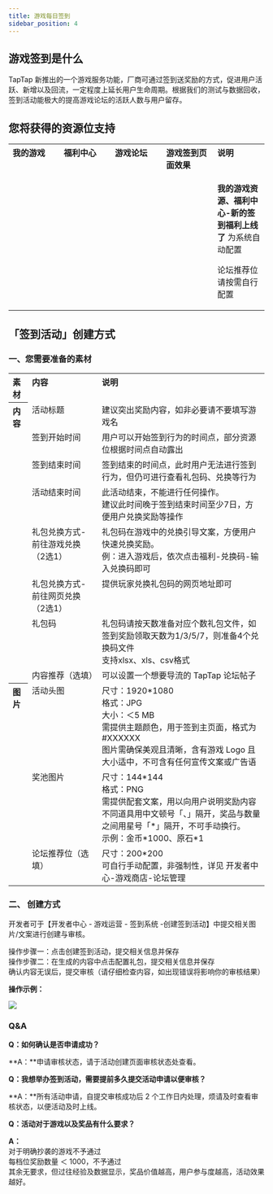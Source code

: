 ```yaml
---
title: 游戏每日签到
sidebar_position: 4
---
```



## 游戏签到是什么

TapTap 新推出的一个游戏服务功能，厂商可通过签到送奖励的方式，促进用户活跃、新增以及回流，一定程度上延长用户生命周期。根据我们的测试与数据回收，签到活动能极大的提高游戏论坛的活跃人数与用户留存。

## 您将获得的资源位支持

<table>
  <tbody align="left" valign="top">
    <tr>
      <th width="20%">我的游戏</th>
      <th width="20%">福利中心</th>
      <th width="20%">游戏论坛</th>
      <th width="20%">游戏签到页面效果</th>
      <th width="20%">说明</th>
    </tr>
    <tr>
      <td>
        <img src={useBaseUrl("/img/game-sign/my-game.png")} alt="" />
      </td>
      <td>
        <img src={useBaseUrl("/img/game-sign/event-center.png")} alt="" />
      </td>
      <td>
        <img src={useBaseUrl("/img/game-sign/forum.png")} alt="" />
      </td>
      <td>
        <img src={useBaseUrl("/img/game-sign/check-in-page.png")} alt="" />
      </td>
      <td>
        <p>
          <strong>我的游戏资源、福利中心-新的签到福利上线了</strong>
          为系统自动配置
        </p>
        <p>论坛推荐位请按需自行配置</p>
      </td>
    </tr>
  </tbody>
</table>

## 「签到活动」创建方式

### 一、您需要准备的素材

<table>
  <tbody align="left" valign="top">
    <tr>
      <th>素材</th>
      <th>内容</th>
      <th>说明</th>
    </tr>
    <tr>
      <th rowspan="8">内容</th>
      <td>活动标题</td>
      <td>建议突出奖励内容，如非必要请不要填写游戏名</td>
    </tr>
    <tr>
      <td>签到开始时间</td>
      <td>用户可以开始签到行为的时间点，部分资源位根据时间点自动露出</td>
    </tr>
    <tr>
      <td>签到结束时间</td>
      <td>
        签到结束的时间点，此时用户无法进行签到行为，但仍可进行查看礼包码、兑换等行为
      </td>
    </tr>
    <tr>
      <td>活动结束时间</td>
      <td>
        此活动结束，不能进行任何操作。
        <br />
        建议此时间晚于签到结束时间至少7日，方便用户兑换奖励等操作
      </td>
    </tr>
    <tr>
      <td>礼包兑换方式-前往游戏兑换（2选1）</td>
      <td>
        礼包码在游戏中的兑换引导文案，方便用户快速兑换奖励。
        <br />
        例：进入游戏后，依次点击福利-兑换码-输入兑换码即可
      </td>
    </tr>
    <tr>
      <td>礼包兑换方式-前往网页兑换（2选1）</td>
      <td>提供玩家兑换礼包码的网页地址即可</td>
    </tr>
    <tr>
      <td>礼包码</td>
      <td>
        礼包码请按天数准备对应个数礼包文件，如签到奖励领取天数为1/3/5/7，则准备4个兑换码文件
        <br />
        支持xlsx、xls、csv格式
      </td>
    </tr>
    <tr>
      <td>内容推荐（选填）</td>
      <td>可以设置一个想要导流的 TapTap 论坛帖子</td>
    </tr>
    <tr>
      <th rowspan="3">图片</th>
      <td>活动头图</td>
      <td>
        尺寸：1920*1080
        <br />
        格式：JPG
        <br />
        大小：＜5 MB
        <br />
        需提供主题颜色，用于签到主页面，格式为#XXXXXX
        <br />
        图片需确保美观且清晰，含有游戏 Logo
        且大小适中，不可含有任何宣传文案或广告语
      </td>
    </tr>
    <tr>
      <td>奖池图片</td>
      <td>
        尺寸：144*144
        <br />
        格式：PNG
        <br />
        需提供配套文案，用以向用户说明奖励内容
        <br />
        不同道具用中文顿号「、」隔开，奖品与数量之间用星号「*」隔开，不可手动换行。
        <br />
        示例：金币*1000、原石*1
      </td>
    </tr>
    <tr>
      <td>论坛推荐位（选填）</td>
      <td>
        尺寸：200*200
        <br />
        可自行手动配置，非强制性，详见
        <Link to="/store/store-topic/#2-推荐位管理">
          开发者中心-游戏商店-论坛管理
        </Link>
      </td>
    </tr>
  </tbody>
</table>

### 二、 创建方式

开发者可于【开发者中心 - 游戏运营 - 签到系统 -创建签到活动】中提交相关图片/文案进行创建与审核。

操作步骤一：点击创建签到活动，提交相关信息并保存<br/>操作步骤二：在生成的内容中点击配置礼包，提交相关信息并保存<br/>确认内容无误后，提交审核（请仔细检查内容，如出现错误将影响你的审核结果）

**操作示例：**

![](/img/game-sign/illustration.png)

### Q&A

**Q：如何确认是否申请成功？**

**A：**申请审核状态，请于活动创建页面审核状态处查看。

**Q：我想举办签到活动，需要提前多久提交活动申请以便审核？**

**A：**所有活动申请，自提交审核成功后 2 个工作日内处理，烦请及时查看审核状态，以便活动及时上线。

**Q：活动对于游戏以及奖品有什么要求？**

**A：**<br/>对于明确抄袭的游戏不予通过<br/>每档位奖励数量 ＜ 1000，不予通过<br/>其余无要求，但过往经验及数据显示，奖品价值越高，用户参与度越高，活动效果越好。
